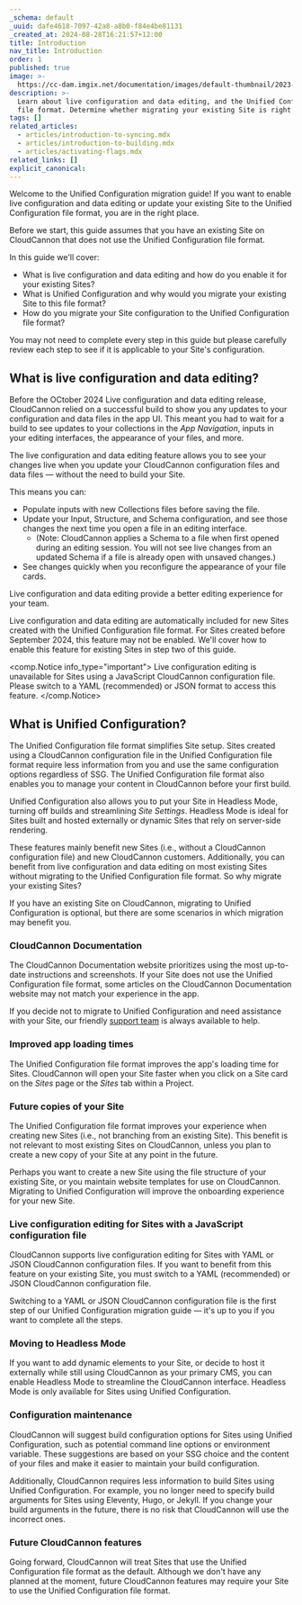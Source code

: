 ```yaml
---
_schema: default
_uuid: dafe4618-7097-42a8-a8b0-f84e4be81131
_created_at: 2024-08-28T16:21:57+12:00
title: Introduction
nav_title: Introduction
order: 1
published: true
image: >-
  https://cc-dam.imgix.net/documentation/images/default-thumbnail/2023-Q4/CloudCannon-Documentation-Thumbnail.png
description: >-
  Learn about live configuration and data editing, and the Unified Configuration
  file format. Determine whether migrating your existing Site is right for you.
tags: []
related_articles:
  - articles/introduction-to-syncing.mdx
  - articles/introduction-to-building.mdx
  - articles/activating-flags.mdx
related_links: []
explicit_canonical:
---
```


Welcome to the Unified Configuration migration guide! If you want to enable live configuration and data editing or update your existing Site to the Unified Configuration file format, you are in the right place.

Before we start, this guide assumes that you have an existing Site on CloudCannon that does not use the Unified Configuration file format.

In this guide we'll cover:

* What is live configuration and data editing and how do you enable it for your existing Sites?
* What is Unified Configuration and why would you migrate your existing Site to this file format?
* How do you migrate your Site configuration to the Unified Configuration file format?

You may not need to complete every step in this guide but please carefully review each step to see if it is applicable to your Site's configuration.

## What is live configuration and data editing?

Before the OCtober 2024 Live configuration and data editing release, CloudCannon relied on a successful build to show you any updates to your configuration and data files in the app UI. This meant you had to wait for a build to see updates to your collections in the *App Navigation*, inputs in your editing interfaces, the appearance of your files, and more.

The live configuration and data editing feature allows you to see your changes live when you update your CloudCannon configuration files and data files — without the need to build your Site.

This means you can:

* Populate inputs with new Collections files before saving the file.
* Update your Input, Structure, and Schema configuration, and see those changes the next time you open a file in an editing interface.
  * (Note: CloudCannon applies a Schema to a file when first opened during an editing session. You will not see live changes from an updated Schema if a file is already open with unsaved changes.)
* See changes quickly when you reconfigure the appearance of your file cards.

Live configuration and data editing provide a better editing experience for your team.

Live configuration and data editing are automatically included for new Sites created with the Unified Configuration file format. For Sites created before September 2024, this feature may not be enabled. We'll cover how to enable this feature for existing Sites in step two of this guide.

<comp.Notice info_type="important">
  Live configuration editing is unavailable for Sites using a JavaScript CloudCannon configuration file. Please switch to a YAML (recommended) or JSON format to access this feature.
</comp.Notice>

## What is Unified Configuration?

The Unified Configuration file format simplifies Site setup. Sites created using a CloudCannon configuration file in the Unified Configuration file format require less information from you and use the same configuration options regardless of SSG. The Unified Configuration file format also enables you to manage your content in CloudCannon before your first build.

Unified Configuration also allows you to put your Site in Headless Mode, turning off builds and streamlining *Site Settings*. Headless Mode is ideal for Sites built and hosted externally or dynamic Sites that rely on server-side rendering.

These features mainly benefit new Sites (i.e., without a CloudCannon configuration file) and new CloudCannon customers. Additionally, you can benefit from live configuration and data editing on most existing Sites without migrating to the Unified Configuration file format. So why migrate your existing Sites?

If you have an existing Site on CloudCannon, migrating to Unified Configuration is optional, but there are some scenarios in which migration may benefit you.

### CloudCannon Documentation

The CloudCannon Documentation website prioritizes using the most up-to-date instructions and screenshots. If your Site does not use the Unified Configuration file format, some articles on the CloudCannon Documentation website may not match your experience in the app.

If you decide not to migrate to Unified Configuration and need assistance with your Site, our friendly [support team](/support/) is always available to help.

### Improved app loading times

The Unified Configuration file format improves the app's loading time for Sites. CloudCannon will open your Site faster when you click on a Site card on the *Sites* page or the *Sites* tab within a Project.

### Future copies of your Site

The Unified Configuration file format improves your experience when creating new Sites (i.e., not branching from an existing Site). This benefit is not relevant to most existing Sites on CloudCannon, unless you plan to create a new copy of your Site at any point in the future.

Perhaps you want to create a new Site using the file structure of your existing Site, or you maintain website templates for use on CloudCannon. Migrating to Unified Configuration will improve the onboarding experience for your new Site.

### Live configuration editing for Sites with a JavaScript configuration file

CloudCannon supports live configuration editing for Sites with YAML or JSON CloudCannon configuration files. If you want to benefit from this feature on your existing Site, you must switch to a YAML (recommended) or JSON CloudCannon configuration file.

Switching to a YAML or JSON CloudCannon configuration file is the first step of our Unified Configuration migration guide — it's up to you if you want to complete all the steps.

### Moving to Headless Mode

If you want to add dynamic elements to your Site, or decide to host it externally while still using CloudCannon as your primary CMS, you can enable Headless Mode to streamline the CloudCannon interface. Headless Mode is only available for Sites using Unified Configuration.

### Configuration maintenance

CloudCannon will suggest build configuration options for Sites using Unified Configuration, such as potential command line options or environment variable. These suggestions are based on your SSG choice and the content of your files and make it easier to maintain your build configuration.

Additionally, CloudCannon requires less information to build Sites using Unified Configuration. For example, you no longer need to specify build arguments for Sites using Eleventy, Hugo, or Jekyll. If you change your build arguments in the future, there is no risk that CloudCannon will use the incorrect ones.

### Future CloudCannon features

Going forward, CloudCannon will treat Sites that use the Unified Configuration file format as the default. Although we don't have any planned at the moment, future CloudCannon features may require your Site to use the Unified Configuration file format.